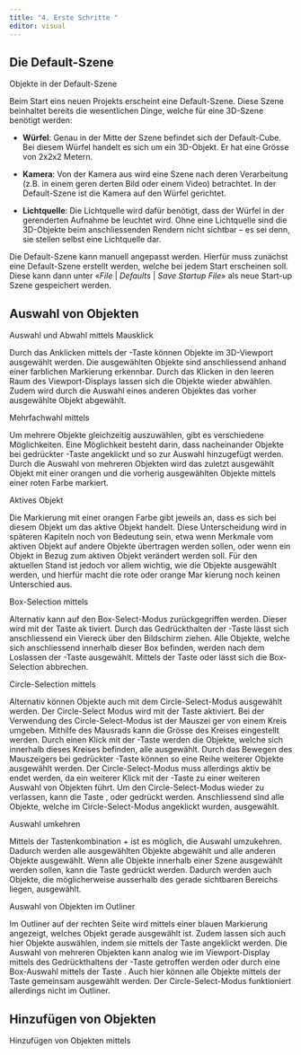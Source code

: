 ```yaml
---
title: "4. Erste Schritte "
editor: visual
---
```


## Die Default-Szene

::: column-margin
Objekte in der Default-Szene
:::

Beim Start eins neuen Projekts erscheint eine Default-Szene. Diese Szene beinhaltet bereits die wesentlichen Dinge, welche für eine 3D-Szene benötigt werden:

-   **Würfel**: Genau in der Mitte der Szene befindet sich der Default-Cube. Bei diesem Würfel handelt es sich um ein 3D-Objekt. Er hat eine Grösse von 2x2x2 Metern.

-   **Kamera**: Von der Kamera aus wird eine Szene nach deren Verarbeitung (z.B. in einem geren derten Bild oder einem Video) betrachtet. In der Default-Szene ist die Kamera auf den Würfel gerichtet.

-   **Lichtquelle**: Die Lichtquelle wird dafür benötigt, dass der Würfel in der gerenderten Aufnahme be leuchtet wird. Ohne eine Lichtquelle sind die 3D-Objekte beim anschliessenden Rendern nicht sichtbar – es sei denn, sie stellen selbst eine Lichtquelle dar.

:::::: tippbox
:::: tippbox-header
::: tippbox-icon
:::
::::

::: tippbox-body
Die Default-Szene kann manuell angepasst werden. Hierfür muss zunächst eine Default-Szene erstellt werden, welche bei jedem Start erscheinen soll. Diese kann dann unter «*File* \| *Defaults* \| *Save Startup File*» als neue Start-up Szene gespeichert werden.
:::
::::::

## Auswahl von Objekten

::: column-margin
Auswahl und Abwahl mittels Mausklick
:::

Durch das Anklicken mittels der -Taste können Objekte im 3D-Viewport ausgewählt werden. Die ausgewählten Objekte sind anschliessend anhand einer farblichen Markierung erkennbar. Durch das Klicken in den leeren Raum des Viewport-Displays lassen sich die Objekte wieder abwählen. Zudem wird durch die Auswahl eines anderen Objektes das vorher ausgewählte Objekt abgewählt.

::: column-margin
Mehrfachwahl mittels
:::

Um mehrere Objekte gleichzeitig auszuwählen, gibt es verschiedene Möglichkeiten. Eine Möglichkeit besteht darin, dass nacheinander Objekte bei gedrückter -Taste angeklickt und so zur Auswahl hinzugefügt werden. Durch die Auswahl von mehreren Objekten wird das zuletzt ausgewählt Objekt mit einer orangen und die vorherig ausgewählten Objekte mittels einer roten Farbe markiert.

::: column-margin
Aktives Objekt
:::

Die Markierung mit einer orangen Farbe gibt jeweils an, dass es sich bei diesem Objekt um das aktive Objekt handelt. Diese Unterscheidung wird in späteren Kapiteln noch von Bedeutung sein, etwa wenn Merkmale vom aktiven Objekt auf andere Objekte übertragen werden sollen, oder wenn ein Objekt in Bezug zum aktiven Objekt verändert werden soll. Für den aktuellen Stand ist jedoch vor allem wichtig, wie die Objekte ausgewählt werden, und hierfür macht die rote oder orange Mar kierung noch keinen Unterschied aus.

::: column-margin
Box-Selection mittels
:::

Alternativ kann auf den Box-Select-Modus zurückgegriffen werden. Dieser wird mit der Taste ak tiviert. Durch das Gedrückthalten der -Taste lässt sich anschliessend ein Viereck über den Bildschirm ziehen. Alle Objekte, welche sich anschliessend innerhalb dieser Box befinden, werden nach dem Loslassen der -Taste ausgewählt. Mittels der Taste oder lässt sich die Box-Selection abbrechen.

::: column-margin
Circle-Selection mittels
:::

Alternativ können Objekte auch mit dem Circle-Select-Modus ausgewählt werden. Der Circle-Select Modus wird mit der Taste aktiviert. Bei der Verwendung des Circle-Select-Modus ist der Mauszei ger von einem Kreis umgeben. Mithilfe des Mausrads kann die Grösse des Kreises eingestellt werden. Durch einen Klick mit der -Taste werden die Objekte, welche sich innerhalb dieses Kreises befinden, alle ausgewählt. Durch das Bewegen des Mauszeigers bei gedrückter -Taste können so eine Reihe weiterer Objekte ausgewählt werden. Der Circle-Select-Modus muss allerdings aktiv be endet werden, da ein weiterer Klick mit der -Taste zu einer weiteren Auswahl von Objekten führt. Um den Circle-Select-Modus wieder zu verlassen, kann die Taste , oder gedrückt werden. Anschliessend sind alle Objekte, welche im Circle-Select-Modus angeklickt wurden, ausgewählt.

::: column-margin
Auswahl umkehren
:::

Mittels der Tastenkombination + ist es möglich, die Auswahl umzukehren. Dadurch werden alle ausgewählten Objekte abgewählt und alle anderen Objekte ausgewählt. Wenn alle Objekte innerhalb einer Szene ausgewählt werden sollen, kann die Taste gedrückt werden. Dadurch werden auch Objekte, die möglicherweise ausserhalb des gerade sichtbaren Bereichs liegen, ausgewählt.

::: column-margin
Auswahl von Objekten im Outliner
:::

Im Outliner auf der rechten Seite wird mittels einer blauen Markierung angezeigt, welches Objekt gerade ausgewählt ist. Zudem lassen sich auch hier Objekte auswählen, indem sie mittels der Taste angeklickt werden. Die Auswahl von mehreren Objekten kann analog wie im Viewport-Display mittels des Gedrückthaltens der -Taste getroffen werden oder durch eine Box-Auswahl mittels der Taste . Auch hier können alle Objekte mittels der Taste gemeinsam ausgewählt werden. Der Circle-Select-Modus funktioniert allerdings nicht im Outliner.

## Hinzufügen von Objekten

::: column-margin
Hinzufügen von Objekten mittels  
:::

